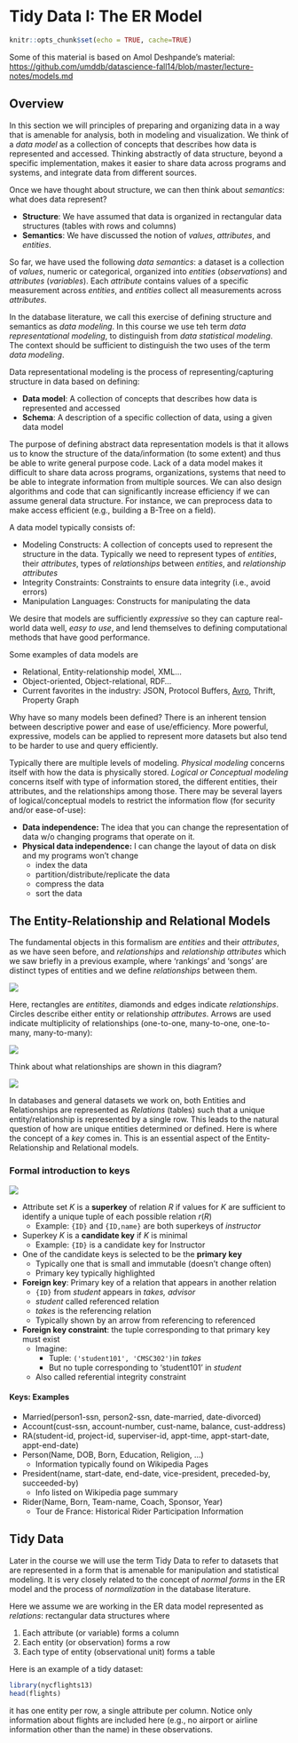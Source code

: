# Tidy Data I: The ER Model

```r
knitr::opts_chunk$set(echo = TRUE, cache=TRUE)
```


Some of this material is based on Amol Deshpande's material: [https://github.com/umddb/datascience-fall14/blob/master/lecture-notes/models.md](https://github.com/umddb/datascience-fall14/blob/master/lecture-notes/models.md)

## Overview

In this section we will principles of preparing and organizing data in a way that is amenable for analysis, both in modeling and visualization. We think of a _data model_ as a collection of concepts that describes how data is represented and accessed. Thinking abstractly of data structure, beyond a specific implementation, makes it easier to share data across programs and systems, and integrate data from different sources.

Once we have thought about structure, we can then think about _semantics_: what does data represent? 

- **Structure**: We have assumed that data is organized in rectangular data structures (tables with rows and columns)
- **Semantics**: We have discussed the notion of _values_, _attributes_, and _entities_. 

So far, we have used the following _data semantics_: a dataset is a collection of _values_, numeric or categorical, organized into _entities_ (_observations_) and _attributes_ (_variables_). Each _attribute_ contains values of a specific measurement across _entities_, and _entities_ collect all measurements across _attributes_. 

In the database literature, we call this exercise of defining structure and semantics as _data modeling_. In this course we use teh term _data representational modeling_, to distinguish from _data statistical modeling_. The context should be sufficient to distinguish the two uses of the term _data modeling_.

Data representational modeling is the process of representing/capturing structure in data based on defining:

- **Data model**: A collection of concepts that describes how data is represented and accessed  
- **Schema**: A description of a specific collection of data, using a given data model  
    
The purpose of defining abstract data representation models is that it allows us to
know the structure of the data/information (to some extent) and thus be able to write general purpose code. Lack of a data model makes it difficult to share data across programs, organizations, systems that need to be able to integrate information from multiple sources. We can also design algorithms and code that can significantly increase efficiency if we can assume general data structure. For instance, we can preprocess data to make access efficient (e.g., building a B-Tree on a field).

A data model typically consists of:

- Modeling Constructs: A collection of concepts used to represent the structure in the data. Typically we need to represent types of *entities*, their *attributes*, types of *relationships* between *entities*, and *relationship attributes*  
- Integrity Constraints: Constraints to ensure data integrity (i.e., avoid errors)  
- Manipulation Languages: Constructs for manipulating the data  
    
We desire that models are sufficiently _expressive_ so they can capture real-world data well, _easy to use_, and lend themselves to defining computational methods that have good performance.

Some examples of data models are

- Relational, Entity-relationship model, XML...
- Object-oriented, Object-relational, RDF...
- Current favorites in the industry: JSON, Protocol Buffers, [Avro](http://avro.apache.org/docs/current/), Thrift, Property Graph

Why have so many models been defined? There is an inherent tension between descriptive power and ease of use/efficiency. More powerful, expressive, models can be applied to represent more datasets but also tend to be harder to use and query efficiently.

Typically there are multiple levels of modeling. _Physical modeling_ concerns itself with how the data is physically stored. _Logical or Conceptual modeling_ concerns itself with type of information stored, the different entities, their attributes, and the relationships among those. There may be several layers of logical/conceptual models to restrict the information flow (for security and/or ease-of-use):

- **Data independence:** The idea that you can change the representation of data w/o changing programs that operate on it.  
- **Physical data independence:** I can change the layout of data on disk and my programs won't change
    - index the data
    - partition/distribute/replicate the data
    - compress the data
    - sort the data

## The Entity-Relationship and Relational Models

The fundamental objects in this formalism are _entities_ and their _attributes_, as we have seen before, and _relationships_ and _relationship attributes_ which we saw briefly in a previous example, where 'rankings' and 'songs' are distinct types of entities and we define _relationships_ between them.

![](img/er.png)

Here, rectangles are _entitites_, diamonds and edges indicate _relationships_. Circles describe either entity or relationship _attributes_. Arrows are used indicate multiplicity of relationships (one-to-one, many-to-one, one-to-many, many-to-many):

![](img/relationships.png)

Think about what relationships are shown in this diagram?

![](img/er2.png)

In databases and general datasets we work on, both Entities and Relationships are represented as _Relations_ (tables) such that a unique entity/relationship is represented by a single row. This leads to the natural question of how are unique entities determined or defined. Here is where the concept of a _key_ comes in. This is an essential aspect of the Entity-Relationship and Relational models. 

### Formal introduction to keys

![](img/schema.png)

- Attribute set $K$ is a **superkey** of relation $R$ if values for $K$ are sufficient to identify a unique tuple of each possible relation $r(R)$ 
    - Example:  `{ID}` and `{ID,name}` are both superkeys of *instructor*
- Superkey $K$ is a **candidate key** if $K$ is minimal
    - Example:  `{ID}` is a candidate key for Instructor
- One of the candidate keys is selected to be the **primary key**
    - Typically one that is small and immutable (doesn’t change often)
    - Primary key typically highlighted 
- **Foreign key**: Primary key of a relation that appears in another relation
    - `{ID}` from *student* appears in *takes, advisor*
    - *student* called referenced relation
    - *takes* is the referencing relation 
    - Typically shown by an arrow from referencing to referenced
- **Foreign key constraint**: the tuple corresponding to that primary key must exist
    - Imagine:
        - Tuple: `('student101', 'CMSC302') `in *takes*
        - But no tuple corresponding to 'student101' in *student*
    - Also called referential integrity constraint

#### Keys: Examples

- Married(person1-ssn, person2-ssn, date-married, date-divorced)
- Account(cust-ssn, account-number, cust-name, balance, cust-address)
- RA(student-id, project-id, superviser-id, appt-time, appt-start-date, appt-end-date)
- Person(Name, DOB, Born, Education, Religion, ...)
    - Information typically found on Wikipedia Pages
- President(name, start-date, end-date, vice-president, preceded-by, succeeded-by)
    - Info listed on Wikipedia page summary
- Rider(Name, Born, Team-name, Coach, Sponsor, Year)
    - Tour de France: Historical Rider Participation Information  

## Tidy Data

Later in the course we will use the term Tidy Data to refer to datasets that are represented in a form that is amenable for manipulation and statistical modeling. It is very closely related to the concept of _normal forms_ in the ER model and the process of _normalization_ in the database literature.

Here we assume we are working in the ER data model represented as _relations_: rectangular data structures where

1. Each attribute (or variable) forms a column  
2. Each entity (or observation) forms a row  
3. Each type of entity (observational unit) forms a table  

Here is an example of a tidy dataset: 

```r
library(nycflights13)
head(flights)
```

it has one entity per row, a single attribute per column. Notice only information about flights are included here (e.g., no airport or airline information other than the name) in these observations.

